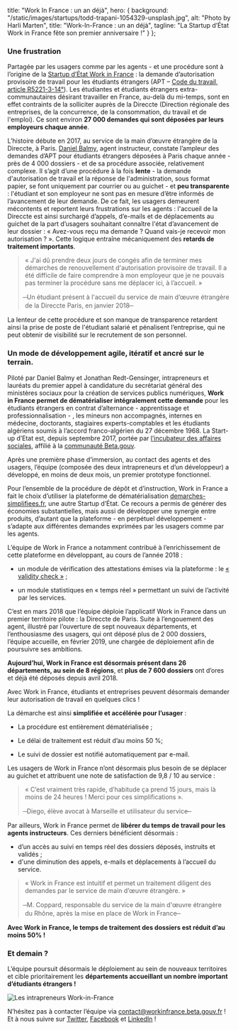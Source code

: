 
  title: "Work In France : un an déjà",
  hero: {
    background: "/static/images/startups/todd-trapani-1054329-unsplash.jpg",
    alt: "Photo by Harli Marten",
    title: "Work-In-France : un an déjà",
    tagline: "La Startup d’État Work in France fête son premier anniversaire !"
  }
};

<LayoutArticle meta={meta} startup="work-in-france">

### Une frustration

Partagée par les usagers comme par les agents - et une procédure sont à l’origine de la [Startup d’État Work in France](http://localhost:3000/startups/work-in-france) : la demande d’autorisation provisoire de travail pour les étudiants étrangers (APT – [Code du travail, article R5221-3-14°](https://www.legifrance.gouv.fr/affichCodeArticle.do?idArticle=LEGIARTI000020562687&cidTexte=LEGITEXT000006072050)). Les étudiantes et étudiants étrangers extra-communautaires désirant travailler en France, au-delà du mi-temps, sont en effet contraints de la solliciter auprès de la Direccte (Direction régionale des entreprises, de la concurrence, de la consommation, du travail et de l'emploi). Ce sont environ **27 000 demandes qui sont déposées par leurs employeurs chaque année**.

L’histoire débute en 2017, au service de la main d’œuvre étrangère de la Direccte, à Paris.
[Daniel Balmy](https://www.linkedin.com/in/daniel-balmy-5a7147162/), agent instructeur, constate l’ampleur des demandes d’APT pour étudiants étrangers déposées à Paris chaque année - près de 4 000 dossiers - et de sa procédure associée, relativement complexe. Il s’agit d’une procédure à la fois **lente** - la demande d'autorisation de travail et la réponse de l'administration, sous format papier, se font uniquement par courrier ou au guichet - et **peu transparente** : l'étudiant et son employeur ne sont pas en mesure d’être informés de l’avancement de leur demande. De ce fait, les usagers demeurent mécontents et reportent leurs frustrations sur les agents : l'accueil de la Direccte est ainsi surchargé d’appels, d’e-mails et de déplacements au guichet de la part d’usagers souhaitant connaître l'état d’avancement de leur dossier : « Avez-vous reçu ma demande ? Quand vais-je recevoir mon autorisation ? ». Cette logique entraîne mécaniquement des **retards de traitement importants**.

> « J'ai dû prendre deux jours de congés afin de terminer mes démarches de renouvellement d'autorisation provisoire de travail. Il a été difficile de faire comprendre à mon employeur que je ne pouvais pas terminer la procédure sans me déplacer ici, à l’accueil. »
>
> ̶ Un étudiant présent à l'accueil du service de main d’œuvre étrangère de la Direccte Paris, en janvier 2018 ̶

La lenteur de cette procédure et son manque de transparence retardent ainsi la prise de poste de l'étudiant salarié et pénalisent l’entreprise, qui ne peut obtenir de visibilité sur le recrutement de son personnel.

### Un mode de développement agile, itératif et ancré sur le terrain.

Piloté par Daniel Balmy et Jonathan Redt-Gensinger, intrapreneurs et lauréats du premier appel à candidature du secrétariat général des ministères sociaux pour la création de services publics numériques, **Work in France permet de dématérialiser intégralement cette demande** pour les étudiants étrangers en contrat d’alternance - apprentissage et professionnalisation - , les mineurs non accompagnés, internes en médecine, doctorants, stagiaires experts-comptables et les étudiants algériens soumis à l’accord franco-algérien du 27 décembre 1968. La Start-up d’Etat est, depuis septembre 2017, portée par [l’incubateur des affaires sociales](https://incubateur.social.gouv.fr), affilié à la [communauté Beta.gouv](https://beta.gouv.fr).

Après une première phase d’immersion, au contact des agents et des usagers, l’équipe (composée des deux intrapreneurs et d’un développeur) a développé, en moins de deux mois, un premier prototype fonctionnel.

Pour l’ensemble de la procédure de dépôt et d’instruction, Work in France a fait le choix d’utiliser la plateforme de dématérialisation [demarches-simplifiees.fr](https://demarches-simplifiees.fr), une autre Startup d’État. Ce recours a permis de générer des économies substantielles, mais aussi de développer une synergie entre produits, d’autant que la plateforme - en perpétuel développement - s’adapte aux différentes demandes exprimées par les usagers comme par les agents.

L’équipe de Work in France a notamment contribué à l’enrichissement de cette plateforme en développant, au cours de l’année 2018 :

- un module de vérification des attestations émises via la plateforme : le [« validity check »](https://workinfrance.beta.gouv.fr/validitycheck) ;

- un module statistiques en « temps réel » permettant un suivi de l’activité par les services.

C’est en mars 2018 que l’équipe déploie l’applicatif Work in France dans un premier territoire pilote : la Direccte de Paris. Suite à l’engouement des agent, illustré par l’ouverture de sept nouveaux départements, et l’enthousiasme des usagers, qui ont déposé plus de 2 000 dossiers, l’équipe accueille, en février 2019, une chargée de déploiement afin de poursuivre ses ambitions.

**Aujourd’hui, Work in France est désormais présent dans 26 départements, au sein de 8 régions**, et **plus de 7 600 dossiers** ont d’ores et déjà été déposés depuis avril 2018.

Avec Work in France, étudiants et entreprises peuvent désormais demander leur autorisation de travail en quelques clics !

La démarche est ainsi **simplifiée et accélérée pour l’usager** :

- La procédure est entièrement dématérialisée ;

- Le délai de traitement est réduit d’au moins 50 %;

- Le suivi de dossier est notifié automatiquement par e-mail.

Les usagers de Work in France n’ont désormais plus besoin de se déplacer au guichet et attribuent une note de satisfaction de 9,8 / 10 au service :

> « C’est vraiment très rapide, d’habitude ça prend 15 jours, mais là moins de 24 heures !
> Merci pour ces simplifications ».
>
> ̶ Diego, élève avocat à Marseille et utilisateur du service̶ ̶

Par ailleurs, Work in France permet de **libérer du temps de travail pour les agents instructeurs**. Ces derniers bénéficient désormais :

- d’un accès au suivi en temps réel des dossiers déposés, instruits et validés ;
- d'une diminution des appels, e-mails et déplacements à l’accueil du service.

> « Work in France est intuitif et permet un traitement diligent des demandes par le service de main d’œuvre étrangère. »
>
> ̶ M. Coppard, responsable du service de la main d'œuvre étrangère du Rhône, après la mise en place de Work in France ̶

**Avec Work in France, le temps de traitement des dossiers est réduit d’au moins 50% !**

### Et demain ?

L’équipe poursuit désormais le déploiement au sein de nouveaux territoires et cible prioritairement les **départements accueillant un nombre important d’étudiants étrangers !**

![Les intrapreneurs Work-in-France](/static/images/actus/wif-un-an-intrapreneurs.jpg)

N’hésitez pas à contacter l’équipe via [contact@workinfrance.beta.gouv.fr](mailto:contact@workinfrance.beta.gouv.fr) !
Et à nous suivre sur [Twitter](https://twitter.com/work_in_France), [Facebook](https://www.facebook.com/workinfrance.beta.gouv.fr/) et [LinkedIn](https://www.linkedin.com/company/workinfrance/) !

</LayoutArticle >

